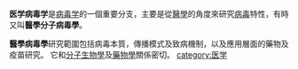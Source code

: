 {{醫學}}
'''医学病毒学'''是[[病毒学|病毒学]]的一個重要分支，主要是從[[醫學|醫學]]的角度來研究[[病毒|病毒]]特性，有時又叫'''醫學分子病毒學'''。

'''醫學病毒學'''研究範圍包括病毒本質，傳播模式及致病機制，以及應用層面的藥物及疫苗研究。 它和[[分子生物學|分子生物學]]及[[藥物學|藥物學]]關係密切。
{{biology-stub}}
{{med-stub}}
[[category:医学|category:医学]]